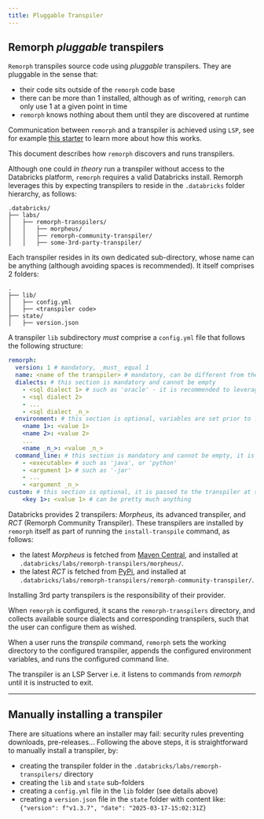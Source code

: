 ```yaml
---
title: Pluggable Transpiler
---
```


Remorph _pluggable_ transpilers
---

`Remorph` transpiles source code using _pluggable_ transpilers.
They are pluggable in the sense that:
 - their code sits outside of the `remorph` code base
 - there can be more than 1 installed, although as of writing, `remorph` can only use 1 at a given point in time
 - `remorph` knows nothing about them until they are discovered at runtime

Communication between `remorph` and a transpiler is achieved using `LSP`, see for example [this starter](https://github.com/databrickslabs/remorph-plugin-starters/tree/python-sdk/python) to learn more about how this works.

This document describes how `remorph` discovers and runs transpilers.

Although one could _in theory_ run a transpiler without access to the Databricks platform, `remorph` requires a valid Databricks install.
Remorph leverages this by expecting transpilers to reside in the `.databricks` folder hierarchy, as follows:


```
.databricks/
├── labs/
│   ├── remorph-transpilers/
│   │   ├── morpheus/
│   │   ├── remorph-community-transpiler/
│   │   ├── some-3rd-party-transpiler/
```

Each transpiler resides in its own dedicated sub-directory, whose name can be anything (although avoiding spaces is recommended). It itself comprises 2 folders:
```
.
├── lib/
│   ├── config.yml
│   ├── <transpiler code>
├── state/
│   ├── version.json
```

A transpiler `lib` subdirectory _must_ comprise a `config.yml` file that follows the following structure:

```yaml
remorph:
  version: 1 # mandatory, _must_ equal 1
  name: <name of the transpiler> # mandatory, can be different from the folder name
  dialects: # this section is mandatory and cannot be empty
    - <sql dialect 1> # such as 'oracle' - it is recommended to leverage existing dialect names
    - <sql dialect 2>
    - ...
    - <sql dialect _n_>
  environment: # this section is optional, variables are set prior to launching the transpiler
    <name 1>: <value 1>
    <name 2>: <value 2>
    ...
    <name _n_>: <value _n_>
  command_line: # this section is mandatory and cannot be empty, it is used to launch the transpiler
    - <executable> # such as 'java', or 'python'
    - <argument 1> # such as '-jar'
    - ...
    - <argument _n_>
custom: # this section is optional, it is passed to the transpiler at startup
    <key 1>: <value 1> # can be pretty much anything
```

Databricks provides 2 transpilers: _Morpheus_, its advanced transpiler, and _RCT_ (Remorph Community Transpiler).
These transpilers are installed by `remorph` itself as part of running the `install-transpile` command, as follows:
 - the latest _Morpheus_ is fetched from [Maven Central](https://central.sonatype.com/), and installed at `.databricks/labs/remorph-transpilers/morpheus/`.
 - the latest _RCT_ is fetched from [PyPi](https://pypi.org/), and installed at `.databricks/labs/remorph-transpilers/remorph-community-transpiler/`.

Installing 3rd party transpilers is the responsibility of their provider.

When `remorph` is configured, it scans the `remorph-transpilers` directory, and collects available source dialects and corresponding transpilers, such that the user can configure them as wished.

When a user runs the _transpile_ command, `remorph` sets the working directory to the configured transpiler, appends the configured environment variables, and runs the configured command line.

The transpiler is an LSP Server i.e. it listens to commands from _remorph_ until it is instructed to exit.

---
Manually installing a transpiler
---

There are situations where an installer may fail: security rules preventing downloads, pre-releases...
Following the above steps, it is straightforward to manually install a transpiler, by:
 - creating the transpiler folder in the `.databricks/labs/remorph-transpilers/` directory
 - creating the `lib` and `state` sub-folders
 - creating a `config.yml` file in the `lib` folder (see details above)
 - creating a `version.json` file in the `state` folder with content like:
```{"version": f"v1.3.7", "date": "2025-03-17-15:02:31Z}```
